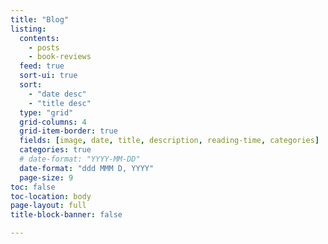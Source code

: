 ```yaml
---
title: "Blog"
listing:
  contents: 
    - posts
    - book-reviews
  feed: true
  sort-ui: true
  sort: 
    - "date desc"
    - "title desc"
  type: "grid"
  grid-columns: 4
  grid-item-border: true
  fields: [image, date, title, description, reading-time, categories]
  categories: true
  # date-format: "YYYY-MM-DD"
  date-format: "ddd MMM D, YYYY"
  page-size: 9
toc: false
toc-location: body
page-layout: full
title-block-banner: false

---
```



